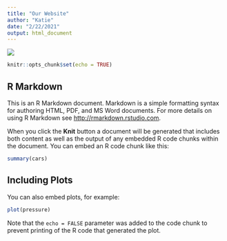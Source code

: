 ```yaml
---
title: "Our Website"
author: "Katie"
date: "2/22/2021"
output: html_document
---
```


![](https://www.gannett-cdn.com/presto/2019/09/13/PDTF/af5017d8-aec6-4d3c-8ed2-2300a30907eb-2020-Chevrolet-Corvette-Stingray-045.jpg?crop=3790,2132,x1270,y1102)

```r
knitr::opts_chunk$set(echo = TRUE)
```

## R Markdown

This is an R Markdown document. Markdown is a simple formatting syntax for authoring HTML, PDF, and MS Word documents. For more details on using R Markdown see <http://rmarkdown.rstudio.com>.

When you click the **Knit** button a document will be generated that includes both content as well as the output of any embedded R code chunks within the document. You can embed an R code chunk like this:

```r
summary(cars)
```

## Including Plots

You can also embed plots, for example:

```r
plot(pressure)
```

Note that the `echo = FALSE` parameter was added to the code chunk to prevent printing of the R code that generated the plot.
